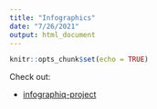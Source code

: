 ```yaml
---
title: "Infographics"
date: "7/26/2021"
output: html_document
---
```


```r
knitr::opts_chunk$set(echo = TRUE)
```

Check out:

- [infographiq-project](./infographiq-project/)